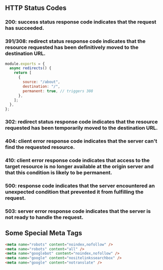 ## HTTP Status Codes

### **200:** success status response code indicates that the request has succeeded.

### **391/308:** redirect status response code indicates that the resource requested has been definitively moved to the destination URL.

```javascript
module.exports = {
  async redirects() {
    return [
      {
        source: "/about",
        destination: "/",
        permanent: true, // triggers 308
      },
    ];
  },
};
```

### **302:** redirect status response code indicates that the resource requested has been temporarily moved to the destination URL.

### **404:** client error response code indicates that the server can't find the requested resource.

### **410:** client error response code indicates that access to the target resource is no longer available at the origin server and that this condition is likely to be permanent.

### **500:** response code indicates that the server encountered an unexpected condition that prevented it from fulfilling the request.

### **503:** server error response code indicates that the server is not ready to handle the request.

## Some Special Meta Tags 

```html
<meta name="robots" content="noindex,nofollow" />
<meta name="robots" content="all" />
<meta name="googlebot" content="noindex,nofollow" />
<meta name="google" content="nositelinkssearchbox" />
<meta name="google" content="notranslate" />

```